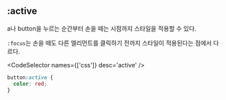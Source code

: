 
## :active

a나 button을 누르는 순간부터 손을 떼는 시점까지 스타일을 적용할 수 있다.

`:focus`는 손을 떼도 다른 엘리먼트를 클릭하기 전까지 스타일이 적용된다는 점에서 다르다.

<CodeSelector names={['css']} desc='active' />

```css
button:active {
  color: red;
}
```
